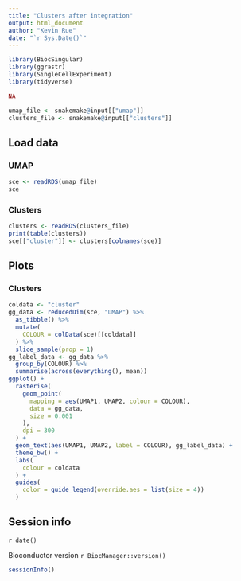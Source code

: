 ```yaml
---
title: "Clusters after integration"
output: html_document
author: "Kevin Rue"
date: "`r Sys.Date()`"
---
```


```r
library(BiocSingular)
library(ggrastr)
library(SingleCellExperiment)
library(tidyverse)
```

```r
NA
```

```r
umap_file <- snakemake@input[["umap"]]
clusters_file <- snakemake@input[["clusters"]]
```

## Load data

### UMAP

```r
sce <- readRDS(umap_file)
sce
```

### Clusters

```r
clusters <- readRDS(clusters_file)
print(table(clusters))
sce[["cluster"]] <- clusters[colnames(sce)]
```

## Plots

### Clusters

```r
coldata <- "cluster"
gg_data <- reducedDim(sce, "UMAP") %>%
  as_tibble() %>%
  mutate(
    COLOUR = colData(sce)[[coldata]]
  ) %>%
  slice_sample(prop = 1)
gg_label_data <- gg_data %>%
  group_by(COLOUR) %>%
  summarise(across(everything(), mean))
ggplot() +
  rasterise(
    geom_point(
      mapping = aes(UMAP1, UMAP2, colour = COLOUR),
      data = gg_data,
      size = 0.001
    ),
    dpi = 300
  ) +
  geom_text(aes(UMAP1, UMAP2, label = COLOUR), gg_label_data) +
  theme_bw() +
  labs(
    colour = coldata
  ) +
  guides(
    color = guide_legend(override.aes = list(size = 4))
  )
```

## Session info

`r date()`

Bioconductor version `r BiocManager::version()`

```r
sessionInfo()
```
